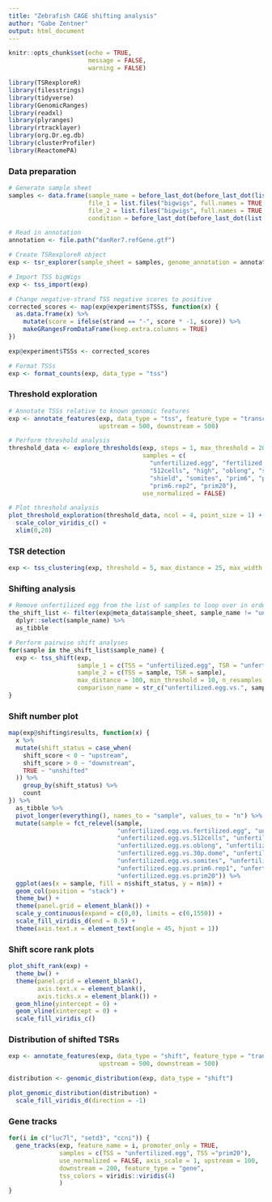 ```yaml
---
title: "Zebrafish CAGE shifting analysis"
author: "Gabe Zentner"
output: html_document
---
```


```r
knitr::opts_chunk$set(echo = TRUE,
                      message = FALSE,
                      warning = FALSE)
```

```r
library(TSRexploreR)
library(filesstrings)
library(tidyverse)
library(GenomicRanges)
library(readxl)
library(plyranges)
library(rtracklayer)
library(org.Dr.eg.db)
library(clusterProfiler)
library(ReactomePA)
```

### Data preparation
```r
# Generate sample sheet
samples <- data.frame(sample_name = before_last_dot(before_last_dot(list.files("bigwigs", pattern = "plus"))), 
                      file_1 = list.files("bigwigs", full.names = TRUE, pattern = "plus"), 
                      file_2 = list.files("bigwigs", full.names = TRUE, pattern = "minus"),
                      condition = before_last_dot(before_last_dot(list.files("bigwigs", pattern = "plus"))))

# Read in annotation
annotation <- file.path("danRer7.refGene.gtf")

# Create TSRexploreR object
exp <- tsr_explorer(sample_sheet = samples, genome_annotation = annotation)

# Import TSS bigWigs
exp <- tss_import(exp)

# Change negative-strand TSS negative scores to positive
corrected_scores <- map(exp@experiment$TSSs, function(x) {
  as.data.frame(x) %>%
    mutate(score = ifelse(strand == "-", score * -1, score)) %>%
    makeGRangesFromDataFrame(keep.extra.columns = TRUE)
})

exp@experiment$TSSs <- corrected_scores

# Format TSSs
exp <- format_counts(exp, data_type = "tss")
```

### Threshold exploration
```r
# Annotate TSSs relative to known genomic features
exp <- annotate_features(exp, data_type = "tss", feature_type = "transcript", 
                         upstream = 500, downstream = 500)

# Perform threshold analysis
threshold_data <- explore_thresholds(exp, steps = 1, max_threshold = 20, 
                                     samples = c(
                                       "unfertilized.egg", "fertilized.egg", "64cells", 
                                       "512cells", "high", "oblong", "sphere.dome", "30p.dome",
                                       "shield", "somites", "prim6", "prim6.rep1",
                                       "prim6.rep2", "prim20"), 
                                     use_normalized = FALSE)

# Plot threshold analysis
plot_threshold_exploration(threshold_data, ncol = 4, point_size = 1) +
  scale_color_viridis_c() +
  xlim(0,20)
```

### TSR detection
```r
exp <- tss_clustering(exp, threshold = 5, max_distance = 25, max_width = 250)
```

### Shifting analysis
```r
# Remove unfertilized egg from the list of samples to loop over in order to prevent self-comparison
the_shift_list <- filter(exp@meta_data$sample_sheet, sample_name != "unfertilized.egg") %>%
  dplyr::select(sample_name) %>%
  as_tibble

# Perform pairwise shift analyses
for(sample in the_shift_list$sample_name) {
  exp <- tss_shift(exp, 
                   sample_1 = c(TSS = "unfertilized.egg", TSR = "unfertilized.egg"),
                   sample_2 = c(TSS = sample, TSR = sample),
                   max_distance = 100, min_threshold = 10, n_resamples = 1000L,
                   comparison_name = str_c("unfertilized.egg.vs.", sample))
}
```

### Shift number plot
```r
map(exp@shifting$results, function(x) {
  x %>% 
  mutate(shift_status = case_when(
    shift_score < 0 ~ "upstream",
    shift_score > 0 ~ "downstream",
    TRUE ~ "unshifted"
  )) %>%
    group_by(shift_status) %>%
    count
}) %>% 
  as_tibble %>% 
  pivot_longer(everything(), names_to = "sample", values_to = "n") %>%
  mutate(sample = fct_relevel(sample, 
                              "unfertilized.egg.vs.fertilized.egg", "unfertilized.egg.vs.64cells", 
                              "unfertilized.egg.vs.512cells", "unfertilized.egg.vs.high", 
                              "unfertilized.egg.vs.oblong", "unfertilized.egg.vs.sphere.dome", 
                              "unfertilized.egg.vs.30p.dome", "unfertilized.egg.vs.shield", 
                              "unfertilized.egg.vs.somites", "unfertilized.egg.vs.prim6",
                              "unfertilized.egg.vs.prim6.rep1", "unfertilized.egg.vs.prim6.rep2",
                              "unfertilized.egg.vs.prim20")) %>%
  ggplot(aes(x = sample, fill = n$shift_status, y = n$n)) +
  geom_col(position = "stack") +
  theme_bw() +
  theme(panel.grid = element_blank()) +
  scale_y_continuous(expand = c(0,0), limits = c(0,1550)) +
  scale_fill_viridis_d(end = 0.5) +
  theme(axis.text.x = element_text(angle = 45, hjust = 1))
```

### Shift score rank plots
```r
plot_shift_rank(exp) +
  theme_bw() +
  theme(panel.grid = element_blank(),
        axis.text.x = element_blank(),
        axis.ticks.x = element_blank()) +
  geom_hline(yintercept = 0) +
  geom_vline(xintercept = 0) +
  scale_fill_viridis_c()
```

### Distribution of shifted TSRs
```r
exp <- annotate_features(exp, data_type = "shift", feature_type = "transcript", 
                         upstream = 500, downstream = 500)

distribution <- genomic_distribution(exp, data_type = "shift")

plot_genomic_distribution(distribution) +
  scale_fill_viridis_d(direction = -1)
```

### Gene tracks
```r
for(i in c("luc7l", "setd3", "ccni")) {
  gene_tracks(exp, feature_name = i, promoter_only = TRUE, 
              samples = c(TSS = "unfertilized.egg", TSS ="prim20"),
              use_normalized = FALSE, axis_scale = 1, upstream = 100, 
              downstream = 200, feature_type = "gene", 
              tss_colors = viridis::viridis(4)
              )
}
```
